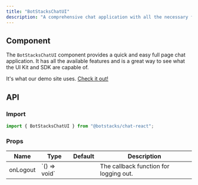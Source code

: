 ```yaml
---
title: "BotStacksChatUI"
description: "A comprehensive chat application with all the necessary features."
---
```


## Component

The `BotStacksChatUI` component provides a quick and easy full page chat application. It has all the available features
and is a great way to see what the UI Kit and SDK are capable of.

It's what our demo site uses. [Check it out!](https://demo.botstacks.ai)

## API

### Import

```js
import { BotStacksChatUI } from "@botstacks/chat-react";
```

### Props

<table>
  <thead>
    <tr>
      <th>Name</th>
      <th>Type</th>
      <th>Default</th>
      <th>Description</th>
    </tr>
  </thead>
  <tbody>
    <tr>
      <td>onLogout</td>
      <td>`() => void`</td>
      <td></td>
      <td>The callback function for logging out.</td>
    </tr>
  </tbody>
</table>
